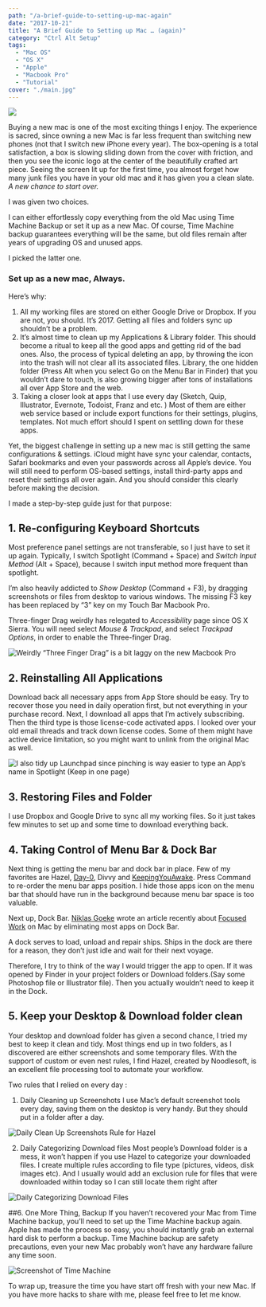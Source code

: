 ```yaml
---
path: "/a-brief-guide-to-setting-up-mac-again"
date: "2017-10-21"
title: "A Brief Guide to Setting up Mac … (again)"
category: "Ctrl Alt Setup"
tags: 
  - "Mac OS"
  - "OS X"
  - "Apple"
  - "Macbook Pro"
  - "Tutorial"
cover: "./main.jpg"
---
```


![](./main.jpg)

Buying a new mac is one of the most exciting things I enjoy. The experience is sacred, since owning a new Mac is far less frequent than switching new phones (not that I switch new iPhone every year). The box-opening is a total satisfaction, a box is slowing sliding down from the cover with friction, and then you see the iconic logo at the center of the beautifully crafted art piece. Seeing the screen lit up for the first time, you almost forget how many junk files you have in your old mac and it has given you a clean slate. *A new chance to start over.*

I was given two choices.

I can either effortlessly copy everything from the old Mac using Time Machine Backup or set it up as a new Mac. Of course, Time Machine backup guarantees everything will be the same, but old files remain after years of upgrading OS and unused apps.
  
I picked the latter one.

### Set up as a new mac, Always.

Here’s why:

1. All my working files are stored on either Google Drive or Dropbox. If you are not, you should. It’s 2017. Getting all files and folders sync up shouldn’t be a problem.
2. It’s almost time to clean up my Applications & Library folder. This should become a ritual to keep all the good apps and getting rid of the bad ones. Also, the process of typical deleting an app, by throwing the icon into the trash will not clear all its associated files. Library, the one hidden folder (Press Alt when you select Go on the Menu Bar in Finder) that you wouldn’t dare to touch, is also growing bigger after tons of installations all over App Store and the web.
3. Taking a closer look at apps that I use every day (Sketch, Quip, Illustrator, Evernote, Todoist, Franz and etc. ) Most of them are either web service based or include export functions for their settings, plugins, templates. Not much effort should I spent on settling down for these apps.

Yet, the biggest challenge in setting up a new mac is still getting the same configurations & settings. iCloud might have sync your calendar, contacts, Safari bookmarks and even your passwords across all Apple’s device. You will still need to perform OS-based settings, install third-party apps and reset their settings all over again. And you should consider this clearly before making the decision.

I made a step-by-step guide just for that purpose:

## 1. Re-configuring Keyboard Shortcuts

Most preference panel settings are not transferable, so I just have to set it up again. Typically, I switch Spotlight (Command + Space) and *Switch Input Method* (Alt + Space), because I switch input method more frequent than spotlight.

I’m also heavily addicted to *Show Desktop* (Command + F3), by dragging screenshots or files from desktop to various windows. The missing F3 key has been replaced by “3” key on my Touch Bar Macbook Pro.

Three-finger Drag weirdly has relegated to *Accessibility* page since OS X Sierra. You will need select *Mouse & Trackpad*, and select *Trackpad Options*, in order to enable the Three-finger Drag.

![Weirdly “Three Finger Drag” is a bit laggy on the new Macbook Pro](./keyboard-shortcut.png)

## 2. Reinstalling All Applications

Download back all necessary apps from App Store should be easy. Try to recover those you need in daily operation first, but not everything in your purchase record. Next, I download all apps that I’m actively subscribing. Then the third type is those license-code activated apps. I looked over your old email threads and track down license codes. Some of them might have active device limitation, so you might want to unlink from the original Mac as well.

![I also tidy up Launchpad since pinching is way easier to type an App’s name in Spotlight (Keep in one page)](./launchpad.png)

## 3. Restoring Files and Folder
I use Dropbox and Google Drive to sync all my working files. So it just takes few minutes to set up and some time to download everything back.

## 4. Taking Control of Menu Bar & Dock Bar
Next thing is getting the menu bar and dock bar in place. Few of my favorites are Hazel, [Day-0](https://www.macupdate.com/app/mac/43284/day-o), Divvy and [KeepingYouAwake](https://github.com/newmarcel/KeepingYouAwake). Press Command to re-order the menu bar apps position. I hide those apps icon on the menu bar that should have run in the background because menu bar space is too valuable.

Next up, Dock Bar. [Niklas Goeke](https://betterhumans.coach.me/@ngoeke?source=post_header_lockup) wrote an article recently about [Focused Work](https://betterhumans.coach.me/how-to-set-up-your-mac-for-focused-work-ab3565750059) on Mac by eliminating most apps on Dock Bar.

>
A dock serves to load, unload and repair ships. Ships in the dock are there for a reason, they don’t just idle and wait for their next voyage.
>

Therefore, I try to think of the way I would trigger the app to open. If it was opened by Finder in your project folders or Download folders.(Say some Photoshop file or Illustrator file). Then you actually wouldn’t need to keep it in the Dock.

## 5. Keep your Desktop & Download folder clean
Your desktop and download folder has given a second chance, I tried my best to keep it clean and tidy. Most things end up in two folders, as I discovered are either screenshots and some temporary files. With the support of custom or even nest rules, I find Hazel, created by Noodlesoft, is an excellent file processing tool to automate your workflow.

Two rules that I relied on every day :

1. Daily Cleaning up Screenshots 
I use Mac’s default screenshot tools every day, saving them on the desktop is very handy. But they should put in a folder after a day.

![Daily Clean Up Screenshots Rule for Hazel](./hazel-1.png)

2. Daily Categorizing Download files
Most people’s Download folder is a mess, it won’t happen if you use Hazel to categorize your downloaded files. I create multiple rules according to file type (pictures, videos, disk images etc). And I usually would add an exclusion rule for files that were downloaded within today so I can still locate them right after

![Daily Categorizing Download Files](./hazel-2.png)

##6. One More Thing, Backup
If you haven’t recovered your Mac from Time Machine backup, you’ll need to set up the Time Machine backup again. Apple has made the process so easy, you should instantly grab an external hard disk to perform a backup. Time Machine backup are safety precautions, even your new Mac probably won’t have any hardware failure any time soon.

![Screenshot of Time Machine](./time-machine.png)

To wrap up, treasure the time you have start off fresh with your new Mac. If you have more hacks to share with me, please feel free to let me know. 

